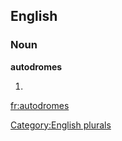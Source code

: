 
==English==

===Noun===
'''autodromes'''

# {{plural of|[[autodrome]]}}

[[Category:English plurals]]

[[fr:autodromes]]